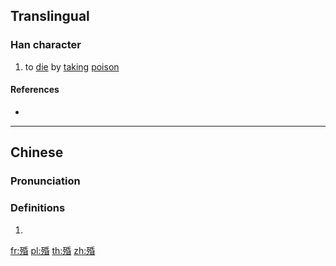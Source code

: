 ==Translingual==

===Han character===
{{Han char|rn=78|rad=歹|as=08|sn=12|four=12264|canj=MNHPA|ids=⿰歹昏}}

# to [[die]] by [[taking]] [[poison]]

====References====
* {{Han ref|kx=0582.010|dkj=16507|dj=0975.010|hdz=21390.050|uh=6B99|ud=27545|bh=D9E0|bd=55776}}

----

==Chinese==
{{zh-forms}}

===Pronunciation===
{{zh-pron
|m=hūn
|c=fan1
|mc=y
|oc=y
|cat=
}}

===Definitions===
{{zh-hanzi}}

# {{rfdef|zh}}

[[fr:殙]]
[[pl:殙]]
[[th:殙]]
[[zh:殙]]